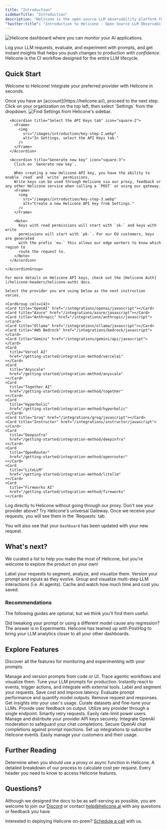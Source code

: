 ```yaml
---
title: "Introduction"
sidebarTitle: "Introduction"
description: "Helicone is the open-source LLM observability platform for developers to monitor, debug, and improve **production-ready** applications."
"twitter:title": "Introduction to Helicone - Open Source LLM Observability"
---
```


<Frame>
  <img
    src="/images/introduction/intro-dashboard.webp"
    alt="Helicone dashboard where you can monitor your AI applications."
  />
</Frame>

Log your LLM requests, evaluate, and experiment with prompts, and get instant insights that helps you push changes to production with _confidence_. Helicone is the CI workflow designed for the entire LLM lifecycle.

## Quick Start

Welcome to Helicone! Integrate your preferred provider with Helicone in seconds.

<Steps>

<Step title="Create an account">
  Once you have an [account](https://helicone.ai/), proceed to the next step.
</Step>

  <Step title="Generate an API key">
    <AccordionGroup>
      <Accordion title="Go to Settings" icon="square-1">
        Click on your organization on the top left, then select `Settings` from the dropdown.
        <Frame>
          <img
            src="/images/introduction/key-step-1.webp"
            alt="Find Settings from Helicone's sidebar."
          />
        </Frame>
      </Accordion>

      <Accordion title="Select the API Keys tab" icon="square-2">
        <Frame>
          <img
            src="/images/introduction/key-step-2.webp"
            alt="In Settings, select the API Keys tab."
          />
        </Frame>
      </Accordion>

      <Accordion title="Generate new key" icon="square-3">
        Click on `Generate new key`.

        When creating a new Helicone API key, you have the ability to enable `read` and `write` permissions.
        Write keys can be used through Helicone via our proxy, feedback or any other Helicone service when calling a `POST` or using our gateway.
        <Frame>
          <img
            src="/images/introduction/key-step-3.webp"
            alt="Create a new Helicone API key from Settings."
          />
        </Frame>

        <Note>
          Keys with read permissions will start with `sk-` and keys with write
          permissions will start with `pk-`. For our EU customers, keys are generated
          with the prefix `eu-` this allows our edge workers to know which region to
          route the request to.
        </Note>
      </Accordion>

    </AccordionGroup>

    For more details on Helicone API keys, check out the [Helicone Auth](/helicone-headers/helicone-auth) docs.

  </Step>

  <Step title="Pick your preferred integration method">

    Select the provider you are using below as the next instruction varies.

    <CardGroup cols={4}>
    <Card title="OpenAI" href="/integrations/openai/javascript"></Card>
    <Card title="Azure" href="/integrations/azure/javascript"></Card>
    <Card title="Anthropic" href="/integrations/anthropic/javascript"></Card>
    <Card title="Ollama" href="/integrations/ollama/javascript"></Card>
    <Card title="AWS Bedrock" href="/integrations/bedrock/javascript"></Card>
    <Card title="Gemini" href="/integrations/gemini/api/javascript"></Card>
    <Card
      title="Vercel AI"
      href="/getting-started/integration-method/vercelai"
    ></Card>
    <Card
      title="Anyscale"
      href="/getting-started/integration-method/anyscale"
    ></Card>
    <Card
      title="Together AI"
      href="/getting-started/integration-method/together"
    ></Card>
    <Card
      title="Hyperbolic"
      href="/getting-started/integration-method/hyperbolic"
    ></Card>
    <Card title="Groq" href="/integrations/groq/javascript"></Card>
    <Card title="Instructor" href="/integrations/instructor/javascript"></Card>
    <Card
      title="Deepinfra"
      href="/getting-started/integration-method/deepinfra"
    ></Card>
    <Card
      title="OpenRouter"
      href="/getting-started/integration-method/openrouter"
    ></Card>
    <Card
      title="LiteLLM"
      href="/getting-started/integration-method/litellm"
    ></Card>
    <Card
      title="Fireworks AI"
      href="/getting-started/integration-method/fireworks"
    ></Card>

  </CardGroup>
  <CardGroup cols={2}>
    <Card
      title="OpenLLMetry"
      href="/getting-started/integration-method/openllmetry"
    >
      Log directly to Helicone without going through our proxy.
    </Card>
    <Card title="Gateway" href="/getting-started/integration-method/gateway">
      Don't see your provider above? Try Helicone's universal Gateway.
    </Card>
  </CardGroup>

</Step>

<Step title="Send your first request 🎉">
  Once we receive your requests, you will see them in the `Requests` tab.

You will also see that your `Dashboard` has been updated with your new request.

</Step>

</Steps>

## What's next?

We curated a list to help you make the most of Helicone, but you're welcome to explore the product on your own!

<CardGroup cols={2}>
  <Card
    title="Add a custom property"
    href="/features/advanced-usage/custom-properties"
    icon="square-1"
  >
    Label your requests to segment, analyze, and visualize them.
  </Card>
  <Card
    title="Create your first prompt"
    href="/features/prompts"
    icon="square-2"
  >
    Version your prompt and inputs as they evolve.
  </Card>
  <Card title="Track a session" href="/features/sessions" icon="square-3">
    Group and visualize multi-step LLM interactions (i.e. AI agents).
  </Card>
  <Card
    title="Cache responses"
    href="/features/advanced-usage/caching"
    icon="square-4"
  >
    Cache and watch how much time and cost you saved.
  </Card>
</CardGroup>

### Recommendations

The following guides are optional, but we think you'll find them useful.

<CardGroup cols={2}>
  <Card
    title="Run a prompt experiment (new)"
    href="/features/experiments"
    icon="star-christmas"
  >
    Did tweaking your prompt or using a different model cause any regression?
    The answer is in Experiments.
  </Card>
  <Card
    title="Bring it to PostHog"
    href="/getting-started/integration-method/posthog"
    icon="star-christmas"
  >
    Helicone has teamed up with PostHog to bring your LLM analytics closer to
    all your other dashboards.
  </Card>
</CardGroup>

## Explore Features

Discover all the features for monitoring and experimenting with your prompts.

<CardGroup cols={3}>
  <Card
    title="Prompts"
    href="/features/prompts"
    icon="square-terminal"
  >
    Manage and version prompts from code or UI.
  </Card>
  <Card
    title="Sessions"
    href="/features/sessions"
    icon="rectangle-history"
  >
    Trace agentic workflows and visualize them.
  </Card>
    <Card
    title="Experiments (new)"
    href="/features/experiments"
    icon="flask"
  >
    Tune your LLM prompts for production.
  </Card>
  <Card
    title="Webhooks"
    href="/features/webhooks"
    icon="webhook"
  >
    Instantly react to events, trigger actions, and integrate with external tools.
  </Card>
  <Card
    title="Custom Properties"
    href="/features/advanced-usage/custom-properties"
    icon="tag"
  >
    Label and segment your requests.
  </Card>
  <Card
    title="Caching"
    href="/features/advanced-usage/caching"
    icon="database"
  >
    Save cost and improve latency.
  </Card>
  <Card
    title="Scores"
    href="/features/advanced-usage/scores"
    icon="chart-line-up"
  >
    Evaluate prompt performance and quantify model outputs.
  </Card>
  <Card
    title="Omit Logs"
    href="/features/advanced-usage/omit-logs"
    icon="square-minus"
  >
    Remove request and responses.
  </Card>
  <Card
    title="User Metrics"
    href="/features/advanced-usage/user-metrics"
    icon="chart-user"
  >
    Get insights into your user's usage.
  </Card>
  <Card
    title="Datasets & Fine-tuning"
    href="/features/fine-tuning"
    icon="folders"
  >
    Curate datasets and fine-tune your LLMs.
  </Card>
  <Card
    title="Feedback"
    href="/features/advanced-usage/feedback"
    icon="thumbs-up"
  >
    Provide user feedback on output.
  </Card>
  <Card
    title="Gateway Fallback (Beta)"
    href="/getting-started/integration-method/gateway-fallbacks"
    icon="diagram-next"
  >
    Utilize any provider through a single endpoint.
  </Card>
  <Card
    title="Retries"
    href="/features/advanced-usage/retries"
    icon="repeat"
  >
    Smartly retry requests.
  </Card>
  <Card
    title="Rate Limiting"
    href="/features/advanced-usage/custom-rate-limits"
    icon="user-minus"
  >
    Easily rate-limit power users.
  </Card>
  <Card 
    title="Key Vault" 
    href="/features/advanced-usage/vault" 
    icon="key">
    Manage and distribute your provider API keys securely.
  </Card>
  <Card
    title="Moderation Integration"
    href="/features/advanced-usage/moderations"
    icon="eye"
  >
    Integrate OpenAI moderation to safeguard your chat completions.
  </Card>
  <Card
    title="LLM Security"
    href="/features/advanced-usage/llm-security"
    icon="shield-check"
  >
    Secure OpenAI chat completions against prompt injections.
  </Card>
  <Card
    title="Webhooks"
    href="/features/Webhooks"
    icon="webhook"
  >
    Set up integrations tp subscribe Helicone events.
  </Card> 
  <Card
    title="Customer Portal"
    href="/features/customer-portal"
    icon="chart-tree-map"
  >
    Easily manage your customers and their usage.
  </Card>

</CardGroup>

## Further Reading

<CardGroup cols={3}>
  <Card title="Proxy or Async?" href="/getting-started/proxy-vs-async">
    Determine when you should use a proxy or async function in Helicone.
  </Card>
  <Card title="How we calculate costs" href="/faq/how-we-calculate-cost">
    A detailed breakdown of our process to calculate cost per request.
  </Card>
  <Card
    title="Understanding Helicone Headers"
    href="/helicone-headers/header-directory"
  >
    Every header you need to know to access Helicone features.
  </Card>
</CardGroup>

## Questions?

Although we designed the docs to be as self-serving as possible, you are
welcome to join our [Discord](https://discord.com/invite/HwUbV3Q8qz) or
contact [help@helicone.ai](help@helicone.ai) with any questions or feedback
you have.

Interested in deploying Helicone on-prem? [Schedule a call](https://www.helicone.ai/contact) with us.
